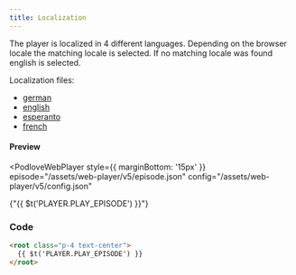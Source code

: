 ```yaml
---
title: Localization
---
```



The player is localized in 4 different languages. Depending on the browser locale the matching locale is selected. If no matching locale was found english is selected.

Localization files:

* [german](https://github.com/podlove/podlove-ui/blob/development/apps/player/lang/de.json)
* [english](https://github.com/podlove/podlove-ui/blob/development/apps/player/lang/en.json)
* [esperanto](https://github.com/podlove/podlove-ui/blob/development/apps/player/lang/en.json)
* [french](https://github.com/podlove/podlove-ui/blob/development/apps/player/lang/fr.json)

#### Preview

<PodloveWebPlayer style={{ marginBottom: '15px' }}
  episode="/assets/web-player/v5/episode.json"
  config="/assets/web-player/v5/config.json"
>
  <root class="p-4 text-center">
    {"{{ $t('PLAYER.PLAY_EPISODE') }}"}
  </root>
</PodloveWebPlayer>

### Code

```html
<root class="p-4 text-center">
  {{ $t('PLAYER.PLAY_EPISODE') }}
</root>
```
